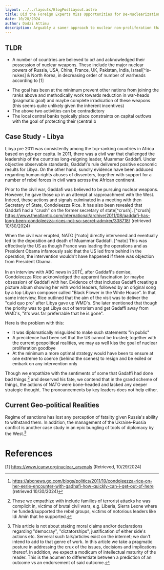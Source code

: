 ```yaml
---
layout: ../../layouts/BlogPostLayout.astro
title: Did the Foreign Experts Miss Opportunities for De-Nuclearization Through Inane Decisions?   
date: 10/28/2024
author: Dodzi Attimu
description: Arguably a saner approach to nuclear non-proliferation than what the experts have utilized so far
---
```


## TLDR
- A number of countries are believed to or/
and acknowledged their possession of nuclear weapons. These include the major nuclear powers of Russia, USA, China, France, UK, Pakistan, India, Israel[^is-nukes] & North Korea, in decreasing order of number of warheads according to [1]

[^is-nuke]: The Israeli goverment has not officially acknowledged that it has nukes, it is widely believed that it has.

- The goal has been at the minimum prevent other nations from joining the ranks above and methodically work towards reduction in war-heads (pragmatic goal) and maybe complete irradication of these weapons (this seems quite unlikely given the inherent incentives)
- The above two activities can be contradictory
- The local central banks typically place constraints on capital outfows with the goal of protecting their (central b

## Case Study - Libya
Libya pre 2011 was consistently among the top-ranking countries in Africa based on gdp-per capita. In 2011, there was a civil war that challenged the leadership of the countries long-reigning leader, Muammar Gaddafi. Under objective observable standards, Gaddafi's rule delivered positive economic results for Libya. On the other hand, sundry evidence have been adduced regarding human rights abuses of dissenters, together with support for a number of rebel forces in civil wars across the African continent. 

Prior to the civil war, Gaddafi was believed to be pursuing nuclear weapons. However, he gave those up in an attempt at rapproachment with the West. Indeed, these actions and signals culminated in a meeting with then Secretary of State, Condoleezza Rice. It has also been revealed that Gaddafi had a "crush" on the former secretary of state[^crush].
[^crush] https://www.theatlantic.com/international/archive/2011/08/qaddafi-has-long-been-condoleezza-rices-not-so-secret-admirer/338718/ (retrieved 10/30/2024)

When the civil war erupted, NATO [^nato] directly intervened and eventually led to the deposition and death of Muammar Gaddafi. 
[^nato] This was effectively the US as though France was leading the operations and as President Obama infamously said that the US led from behind in the operation, the intervention wouldn't have happened if there was objection from President Obama. 

In an interview with ABC news in 2011[^abc-int], after Gaddafi's demise, Condoleezza Rice acknowledged the apparent fascination (or maybe obsession) of Gaddafi with her. Evidence of that includes Gadaffi creating a picture album showing her with world leaders, followed by an original song by a top Libyan composer called "Black Flower in the White House". In that same interview, Rice outlined that the aim of the visit was to deliver the "quid quo pro" after Libya gave up WMD's. She later mentioned that though the priority was to get Libya out of terrorism and get Gadaffi away from WMD's, "it's was far preferrable that he is gone".

Here is the problem with this:
- It was diplomatically misguided to make such statements "in public"
- A precidence had been set that the US cannot be trusted; together with the current geopolitical realities, we may as well kiss the goal of nuclear proliferation goodbye
- At the minimum a more optimal strategy would have been to ensure at one extreme to coerce (behind the scenes) to resign and be exiled or embark on any intervention only

[^abc-int]: https://abcnews.go.com/blogs/politics/2011/10/condoleezza-rice-on-her-eerie-encounter-with-gadhafi-how-quickly-can-i-get-out-of-here (retrieved 10/30/2024)

Though we empathize with the sentiments of some that Gadaffi had done bad things [^gadaffi-evils] and deserved his fate, we contend that in the grand scheme of things, the actions of NATO were bone-headed and lacked any deeper strategic thought. The pronouncements by key leaders does not help either.

[^gadaffi-evils]: Those we empathize with include families of terrorist attacks he was complicit in, victims of brutal civil wars, e.g. Liberia, Sierra Leone where he funded/supported the rebel groups, victims of notorious leaders like Idi Amin that he supported. 



## Current Geo-political Realities
Regime of sanctions has lost any perception of fatality given Russia's ability to withstand them. In addition, the management of the Ukraine-Russia conflict is another case study in an epic bungling of tools of diplomacy by the West.[^validity]

[^validity]: This article is not about staking moral claims and/or declarations regarding "democray", "dictatorships", justification of either side's actions etc. Serveral such talk/articles exist on the internet; we don't intend to add to that genre of work. In this article we take a pragmatic posture in addressing the crux of the issues, decisions and implications thereof. In addition, we expect a modicum of intellectual maturity of the reader. This is the acumen to differentiate between a prediction of an outcome vs an endorsement of said outcome. 

# References
[1] https://www.icanw.org/nuclear_arsenals (Retrieved, 10/29/2024)